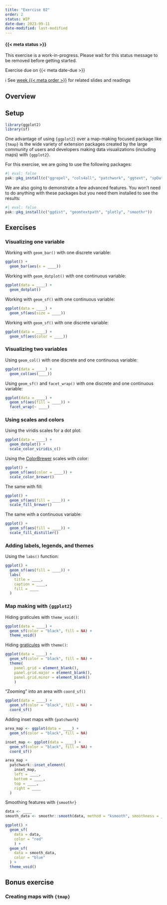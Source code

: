 ```yaml
---
title: "Exercise 02"
order: 2
status: WIP
date-due: 2023-09-11
date-modified: last-modified
---
```


::: {.callout-note appearance="minimal" icon="true"}
#### {{< meta status >}}
This exercise is a work-in-progress. Please wait for this status message to be removed before getting started.
:::

::: {.callout-important appearance="minimal" icon="true"}
Exercise due on {{< meta date-due >}}
:::

ℹ️ See [week {{< meta order >}}](../weeks/week_0%7B%7B%3C%20meta%20order%20%3E%7D%7D.html) for related slides and readings

## Overview

## Setup

```r
library(ggplot2)
library(sf)
```

One advantage of using `{ggplot2}` over a map-making focused package like `{tmap}` is the wide variety of extension packages created by the large community of users and developers making data visualizations (including maps) with `{ggplot2}`.

For this exercise, we are going to use the following packages:

```r
#| eval: false
pak::pkg_install(c("ggrepel", "cols4all", "patchwork", "ggtext", "spDataLarge"))
```

We are also going to demonstrate a few advanced features. You won't need to do anything with these packages but you need them installed to see the results:

```r
#| eval: false
pak::pkg_install(c("ggdist", "geomtextpath", "plotly", "smoothr"))
```

## Exercises

### Visualizing one variable

Working with `geom_bar()` with one discrete variable:

```r
ggplot() +
  geom_bar(aes(x = ____))
```

Working with `geom_dotplot()` with one continuous variable:

```r
ggplot(data = ____) +
  geom_dotplot()
```

Working with `geom_sf()` with one continuous variable:

```r
ggplot(data = ____) +
  geom_sf(aes(size = ____))
```

Working with `geom_sf()` with one discrete variable:

```r
ggplot(data = ____) +
  geom_sf(aes(color = ____))
```

### Visualizing two variables

Using `geom_col()` with one discrete and one continuous variable:

```r
ggplot(data = ____) +
  geom_col(aes(____))
```

Using `geom_sf()` and `facet_wrap()` with one discrete and one continuous variable:

```r
ggplot(data = ____) +
  geom_sf(aes(fill = ____)) +
  facet_wrap(~ ____)
```

### Using scales and colors

Using the viridis scales for a dot plot:

```r
ggplot(data = ____) +
  geom_dotplot() +
  scale_color_viridis_c()
```

Using the [ColorBrewer](https://colorbrewer2.org/#type=sequential&scheme=BuGn&n=3) scales with color:

```r
ggplot() +
  geom_sf(aes(color = ____)) +
  scale_color_brewer()
```

The same with fill:

```r
ggplot() +
  geom_sf(aes(fill = ____)) +
  scale_fill_brewer()
```

The same with a continuous variable:

```r
ggplot() +
  geom_sf(aes(fill = ____)) +
  scale_fill_distiller()
```

### Adding labels, legends, and themes

Using the `labs()` function:

```r
ggplot() +
  geom_sf(aes(fill = ____)) +
  labs(
    title = ____,
    caption = ____,
    fill = ____
  )
```

### Map making with `{ggplot2}`

Hiding graticules with `theme_void()`:

```r
ggplot(data = ____) +
  geom_sf(color = "black", fill = NA) +
  theme_void()
```

Hiding [graticules](https://en.wikipedia.org/wiki/Graticule_(cartography)) with `theme()`:

```r
ggplot(data = ____) +
  geom_sf(color = "black", fill = NA) +
  theme(
    panel.grid = element_blank(),
    panel.grid.major = element_blank(),
    panel.grid.minor = element_blank()
    )
```

"Zooming" into an area with `coord_sf()`

```r
ggplot(data = ____) +
  geom_sf(color = "black", fill = NA) +
  coord_sf()
```

Adding inset maps with `{patchwork}`

```r
area_map <- ggplot(data = ____) +
  geom_sf(color = "black", fill = NA)

inset_map <- ggplot(data = ____) +
  geom_sf(color = "black", fill = NA) +
  coord_sf()

area_map +
  patchwork::inset_element(
    inset_map,
    left = ____,
    bottom = ____,
    top = ____,
    right = ____
  )
```

Smoothing features with `{smoothr}`

```r
data <- ____
smooth_data <- smoothr::smooth(data, method = "ksmooth", smoothness = ____)

ggplot() +
  geom_sf(
    data = data,
    color = "red"
    ) +
  geom_sf(
    data = smooth_data,
    color = "blue"
  ) +
  theme_void()
```

## Bonus exercise

### Creating maps with `{tmap}`

```r

```
